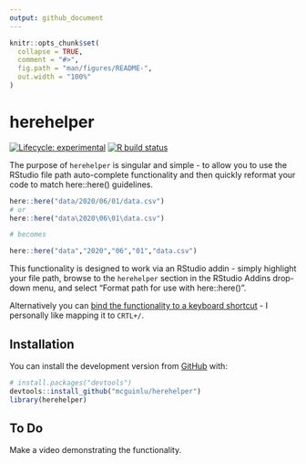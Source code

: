 ```yaml
---
output: github_document
---
```


<!-- README.md is generated from README.Rmd. Please edit that file -->

```r
knitr::opts_chunk$set(
  collapse = TRUE,
  comment = "#>",
  fig.path = "man/figures/README-",
  out.width = "100%"
)
```

# herehelper

<!-- badges: start -->
[![Lifecycle: experimental](https://img.shields.io/badge/lifecycle-experimental-orange.svg)](https://www.tidyverse.org/lifecycle/#experimental)
[![R build status](https://github.com/mcguinlu/herehelper/workflows/R-CMD-check/badge.svg)](https://github.com/mcguinlu/herehelper/actions)
<!-- badges: end -->

The purpose of `herehelper` is singular and simple - to allow you to use the RStudio file path auto-complete functionality and then quickly reformat your code to match here::here() guidelines.

``` r
here::here("data/2020/06/01/data.csv")
# or
here::here("data\2020\06\01\data.csv")

# becomes

here::here("data","2020","06","01","data.csv")
```

This functionality is designed to work via an RStudio addin - simply highlight your file path, browse to the `herehelper` section in the RStudio Addins drop-down menu, and select "Format path for use with here::here()".

Alternatively you can [bind the functionality to a keyboard shortcut](https://support.rstudio.com/hc/en-us/articles/206382178-Customizing-Keyboard-Shortcuts) - I personally like mapping it to `CRTL+/`.

## Installation

You can install the development version from [GitHub](https://github.com/) with:

``` r
# install.packages("devtools")
devtools::install_github("mcguinlu/herehelper")
library(herehelper)
```

## To Do

Make a video demonstrating the functionality.
